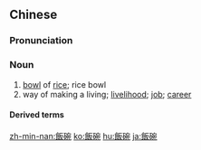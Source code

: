 {{also|饭碗}}
==Chinese==
{{zh-forms|s=饭碗}}

===Pronunciation===
{{zh-pron
|m=fànwǎn
|c=faan6 wun2
|h=pfs=fan-vón
|mn=pn̄g-óaⁿ
|cat=n
}}

===Noun===
{{zh-noun}}

# [[bowl]] of [[rice]]; rice bowl
# way of making a living; [[livelihood]]; [[job]]; [[career]]

====Derived terms====
{{zh-der|鐵飯碗}}

{{zh-cat|Advanced}}

[[zh-min-nan:飯碗]]
[[ko:飯碗]]
[[hu:飯碗]]
[[ja:飯碗]]